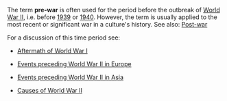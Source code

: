 

The term '''pre-war''' is often used for the period before the outbreak of [[World War II]], i.e. before [[1939]] or [[1940]]. However, the term is usually applied to the most recent or significant war in a culture's history. See also: [[Post-war]]

For a discussion of this time period see:

*[[Aftermath of World War I]]

*[[Events preceding World War II in Europe]]

*[[Events preceding World War II in Asia]]

*[[Causes of World War II]]